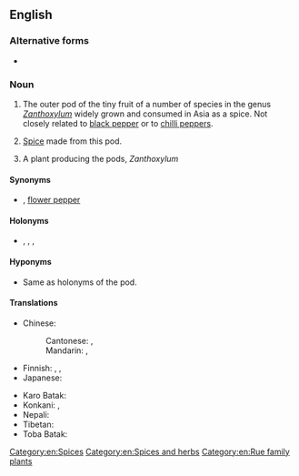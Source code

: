 ==English==
{{wikipedia}}

===Alternative forms===
* {{l|en|Szechuan pepper}}

===Noun===
{{en-noun|-|s}}

# {{lb|en|countable|uncountable}} The outer pod of the tiny fruit of a number of species in the genus ''[[Zanthoxylum]]'' widely grown and consumed in Asia as a spice. Not closely related to [[black pepper]] or to [[chilli pepper]]s.
# {{lb|en|uncountable}} [[spice|Spice]] made from this pod.
# {{lb|en|countable}} A plant producing the pods, ''Zanthoxylum''

====Synonyms====
* {{sense|pod and spice}} {{l|en|fagara pepper}}<!-- or just fagara ?-->, [[flower pepper]]

====Holonyms====
* {{sense|pod}} {{taxlink|Zanthoxylum piperitum|species|noshow=1}}, {{taxlink|Zanthoxylum sancho|species|noshow=1}}, {{taxlink|Zanthoxylum schinifolium|species|noshow=1}}, {{taxlink|Zanthoxylum simulans|species|noshow=1}}

====Hyponyms====
* {{sense|plant}} Same as holonyms of the pod.

====Translations====
{{trans-top|pod of Zanthoxylum}}
* Chinese:
*: Cantonese: {{t|yue|花椒|tr=faa1 ziu1|sc=Hani}} {{qualifier|Sichuan pepper}}, {{t|yue|山椒|tr=saan1 ziu1|sc=Hani}} {{qualifier|Japanese sanshō}}
*: Mandarin: {{t+|cmn|花椒|tr=huājiāo|sc=Hani}}, {{qualifier|less common}} {{t+|cmn|山椒|tr=shānjiāo|sc=Hani}}
* Finnish: {{t|fi|sichuaninpippuri}}, {{t|fi|anispippuri}}, {{t|fi|kiinanpippuri}}
* Japanese: {{t+|ja|山椒|tr=sanshō}}
{{trans-mid}}
* Karo Batak: {{t|btx|tuba}}
* Konkani: {{t|kok||tr=teppal}}, {{t|kok||tr=tirphal}}
* Nepali: {{t|ne|टिमुर|tr=timur}}
* Tibetan: {{t|bo|གཡེར་མ|tr=gayer ma|sc=Tibt}}
* Toba Batak: {{t|bbc|andaliman}}
{{trans-bottom}}

[[Category:en:Spices]]
[[Category:en:Spices and herbs]]
[[Category:en:Rue family plants]]
